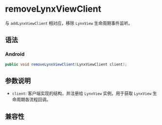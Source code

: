 # removeLynxViewClient

与 `addLynxViewClient` 相对应，移除 `LynxView` 生命周期事件监听。

## 语法

### Android

```java
public void removeLynxViewClient(LynxViewClient client);
```

## 参数说明

- `client`: 客户端实现的结构，并注册给 `LynxView` 实例，用于获取 `LynxView` 生命周期各流程回调。

## 兼容性


<LegacyCompatTable metadata="lynx-native-api/lynx-view/remove-lynx-view-client" />